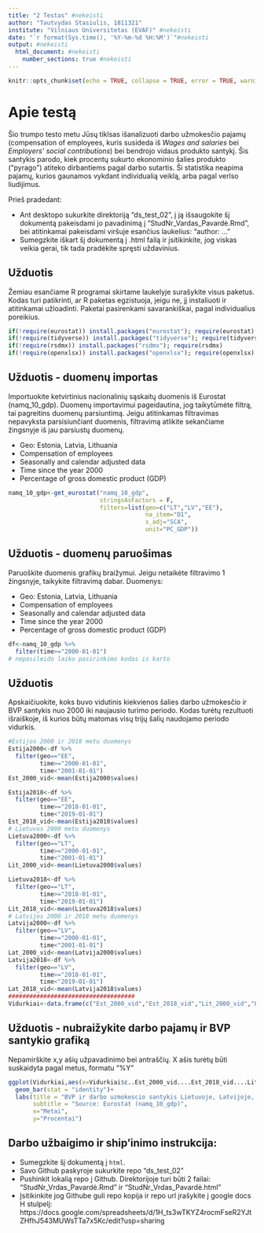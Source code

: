 ---
title: "2 Testas" #nekeisti
author: "Tautvydas Stasiulis, 1811321" 
institute: "Vilniaus Universitetas (EVAF)" #nekeisti 
date: "`r format(Sys.time(), '%Y-%m-%d %H:%M')`"#nekeisti
output: #nekeisti
  html_document: #nekeisti
    number_sections: true #nekeisti
---

```{r setup, include=FALSE}
knitr::opts_chunk$set(echo = TRUE, collapse = TRUE, error = TRUE, warning = FALSE, message = FALSE)
```

# Apie testą
Šio trumpo testo metu Jūsų tiklsas išanalizuoti darbo užmokesčio pajamų (compensation of employees, kuris susideda iš *Wages and salaries* bei *Employers' social contributions*) bei bendrojo vidaus produkto santykį. Šis santykis parodo, kiek procentų sukurto ekonominio šalies produkto ("pyrago") atiteko dirbantiems pagal darbo sutartis. Ši statistika neapima pajamų, kurios gaunamos vykdant individualią veiklą, arba pagal verlso liudijimus.

Prieš pradedant:

* Ant desktopo sukurkite direktoriją "ds_test_02", į ją išsaugokite šį dokumentą pakeisdami jo pavadinimą į "StudNr_Vardas_Pavardė.Rmd", bei atitinkamai pakeisdami viršuje esančius laukelius: "author: ..."
* Sumegzkite iškart šį dokumentą į .html failą ir įsitikinkite, jog viskas veikia gerai, tik tada pradėkite spręsti uždavinius.

## Užduotis
Žemiau esančiame R programai skirtame laukelyje surašykite visus paketus. Kodas turi patikrinti, ar R paketas egzistuoja, jeigu ne, jį instaliuoti ir atitinkamai užloadinti. Paketai pasirenkami savarankiškai, pagal individualius poreikius.

```{r}
if(!require(eurostat)) install.packages("eurostat"); require(eurostat)
if(!require(tidyverse)) install.packages("tidyverse"); require(tidyverse)
if(!require(rsdmx)) install.packages("rsdmx"); require(rsdmx)
if(!require(openxlsx)) install.packages("openxlsx"); require(openxlsx)
```


## Užduotis - duomenų importas
Importuokite ketvirtinius nacionalinių sąskaitų duomenis iš Eurostat (namq_10_gdp). Duomenų importavimui pageidautina, jog taikytūmėte filtrą, tai pagreitins duomenų parsiuntimą. Jeigu atitinkamas filtravimas nepavyksta parsisiunčiant duomenis, filtravimą atlikite sekančiame žingsnyje iš jau parsiustų duomenų.

* Geo: Estonia, Latvia, Lithuania
* Compensation of employees 
* Seasonally and calendar adjusted data
* Time since the year 2000
* Percentage of gross domestic product (GDP) 


```{r}
namq_10_gdp<-get_eurostat("namq_10_gdp",
                          stringsAsFactors = F,
                          filters=list(geo=c("LT","LV","EE"),
                                       na_item="D1",
                                       s_adj="SCA",
                                       unit="PC_GDP"))

```

## Užduotis - duomenų paruošimas
Paruoškite duomenis grafikų braižymui. Jeigu netaikėte filtravimo 1 žingsnyje, taikykite filtravimą dabar.
Duomenys:

* Geo: Estonia, Latvia, Lithuania
* Compensation of employees 
* Seasonally and calendar adjusted data
* Time since the year 2000
* Percentage of gross domestic product (GDP) 


```{r}
df<-namq_10_gdp %>%
  filter(time>="2000-01-01")
# nepasileido laiko pasirinkimo kodas is karto
```


## Užduotis
Apskaičiuokite, koks buvo vidutinis kiekvienos šalies darbo užmokesčio ir BVP santykis nuo 2000 iki naujausio turimo periodo. Kodas turėtų rezultuoti išraiškoje, iš kurios būtų matomas visų trijų šalių naudojamo periodo vidurkis.

```{r}
#Estijos 2000 ir 2018 metu duomenys
Estija2000<-df %>%
  filter(geo=="EE",
         time>="2000-01-01",
         time<"2001-01-01")
Est_2000_vid<-mean(Estija2000$values)

Estija2018<-df %>%
  filter(geo=="EE",
         time>="2018-01-01",
         time<"2019-01-01")
Est_2018_vid<-mean(Estija2018$values)
# Lietuvos 2000 metu duomenys
Lietuva2000<-df %>%
  filter(geo=="LT",
         time>="2000-01-01",
         time<"2001-01-01")
Lit_2000_vid<-mean(Lietuva2000$values)

Lietuva2018<-df %>%
  filter(geo=="LT",
         time>="2018-01-01",
         time<"2019-01-01")
Lit_2018_vid<-mean(Lietuva2018$values)
# Latvijos 2000 ir 2018 metu duomenys
Latvija2000<-df %>%
  filter(geo=="LV",
         time>="2000-01-01",
         time<"2001-01-01")
Lat_2000_vid<-mean(Latvija2000$values)
Latvija2018<-df %>%
  filter(geo=="LV",
         time>="2018-01-01",
         time<"2019-01-01")
Lat_2018_vid<-mean(Latvija2018$values)
####################################
Vidurkiai<-data.frame(c("Est_2000_vid","Est_2018_vid","Lit_2000_vid","Lit_2018_vid","Lat_2000_vid","Lat_2018_vid"),c(45.2,48.575,39.15,44.85,41.45,47.2),c("EE","EE","LT","LT","LV","LV"))
```

## Užduotis - nubraižykite darbo pajamų ir BVP santykio grafiką
Nepamirškite x,y ašių užpavadinimo bei antraščių. X ašis turėtų būti suskaidyta pagal metus, formatu "%Y"

```{r, fig.width=10}
ggplot(Vidurkiai,aes(x=Vidurkiai$c..Est_2000_vid....Est_2018_vid....Lit_2000_vid....Lit_2018_vid...,y=Vidurkiai$c.45.2..48.575..39.15..44.85..41.45..47.2.))+
  geom_bar(stat = "identity")+
  labs(title = "BVP ir darbo uzmokescio santykis Lietuvoje, Latvijoje, Estijoje",
       subtitle = "Source: Eurostat (namq_10_gdp)",
       x="Metai",
       y="Procentai")

```

## Darbo užbaigimo ir ship'inimo instrukcija:
* Sumegzkite šį dokumentą į `html`. 
* Savo Github paskyroje sukurkite repo "ds_test_02"
* Pushinkit lokalią repo į Github. Direktorijoje turi būti 2 failai: "StudNr_Vrdas_Pavardė.Rmd" ir "StudNr_Vrdas_Pavardė.html"
* Įsitikinkite jog Githube guli repo kopija ir repo url įrašykite į google docs H stulpelį: https://docs.google.com/spreadsheets/d/1H_ts3wTKYZ4rocmFseR2YJtZHfhJ543MUWsTTa7x5Kc/edit?usp=sharing